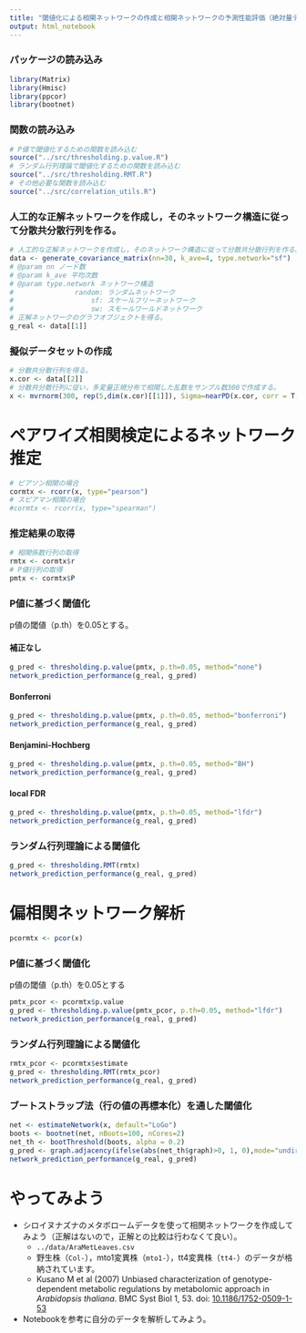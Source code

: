 ```yaml
---
title: "閾値化による相関ネットワークの作成と相関ネットワークの予測性能評価（絶対量データを用いる場合）"
output: html_notebook
---
```



### パッケージの読み込み
```r
library(Matrix)
library(Hmisc)
library(ppcor)
library(bootnet)
```

### 関数の読み込み
```r
# P値で閾値化するための関数を読み込む
source("../src/thresholding.p.value.R")
# ランダム行列理論で閾値化するための関数を読み込む
source("../src/thresholding.RMT.R")
# その他必要な関数を読み込む
source("../src/correlation_utils.R")
```

### 人工的な正解ネットワークを作成し，そのネットワーク構造に従って分散共分散行列を作る。
```r
# 人工的な正解ネットワークを作成し，そのネットワーク構造に従って分散共分散行列を作る。
data <- generate_covariance_matrix(nn=30, k_ave=4, type.network="sf")
# @param nn ノード数
# @param k_ave 平均次数
# @param type.network ネットワーク構造
#               random: ランダムネットワーク
#                   sf: スケールフリーネットワーク
#                   sw: スモールワールドネットワーク
# 正解ネットワークのグラフオブジェクトを得る。
g_real <- data[[1]]
```

### 擬似データセットの作成
```r
# 分散共分散行列を得る。
x.cor <- data[[2]] 
# 分散共分散行列に従い，多変量正規分布で相関した乱数をサンプル数300で作成する。
x <- mvrnorm(300, rep(5,dim(x.cor)[[1]]), Sigma=nearPD(x.cor, corr = T, keepDiag = T)$mat)
```

# ペアワイズ相関検定によるネットワーク推定
```r
# ピアソン相関の場合
cormtx <- rcorr(x, type="pearson")
# スピアマン相関の場合
#cormtx <- rcorr(x, type="spearman")
```

### 推定結果の取得
```r
# 相関係数行列の取得
rmtx <- cormtx$r
# P値行列の取得
pmtx <- cormtx$P
```


### P値に基づく閾値化
p値の閾値（p.th）を0.05とする。

#### 補正なし
```r
g_pred <- thresholding.p.value(pmtx, p.th=0.05, method="none")
network_prediction_performance(g_real, g_pred)
```

#### Bonferroni
```r
g_pred <- thresholding.p.value(pmtx, p.th=0.05, method="bonferroni")
network_prediction_performance(g_real, g_pred)
```

#### Benjamini-Hochberg
```r
g_pred <- thresholding.p.value(pmtx, p.th=0.05, method="BH")
network_prediction_performance(g_real, g_pred)
```


#### local FDR
```r
g_pred <- thresholding.p.value(pmtx, p.th=0.05, method="lfdr")
network_prediction_performance(g_real, g_pred)
```
### ランダム行列理論による閾値化
```r
g_pred <- thresholding.RMT(rmtx)
network_prediction_performance(g_real, g_pred)
```

# 偏相関ネットワーク解析
```r
pcormtx <- pcor(x)
```

### P値に基づく閾値化
p値の閾値（p.th）を0.05とする
```r
pmtx_pcor <- pcormtx$p.value
g_pred <- thresholding.p.value(pmtx_pcor, p.th=0.05, method="lfdr")
network_prediction_performance(g_real, g_pred)
```

### ランダム行列理論による閾値化
```r
rmtx_pcor <- pcormtx$estimate
g_pred <- thresholding.RMT(rmtx_pcor)
network_prediction_performance(g_real, g_pred)
```

### ブートストラップ法（行の値の再標本化）を通した閾値化
```r
net <- estimateNetwork(x, default="LoGo")
boots <- bootnet(net, nBoots=100, nCores=2)
net_th <- bootThreshold(boots, alpha = 0.2)
g_pred <- graph.adjacency(ifelse(abs(net_th$graph)>0, 1, 0),mode="undirected",weighted=NULL)
network_prediction_performance(g_real, g_pred)
```

# やってみよう
  + シロイヌナズナのメタボロームデータを使って相関ネットワークを作成してみよう（正解はないので，正解との比較は行わなくて良い）。
    + ``../data/AraMetLeaves.csv``
    + 野生株（``Col-``），mto1変異株（``mto1-``），tt4変異株（``tt4-``）のデータが格納されています。
    + Kusano M et al (2007) Unbiased characterization of genotype-dependent metabolic regulations by metabolomic approach in *Arabidopsis thaliana*. BMC Syst Biol 1, 53. doi: [10.1186/1752-0509-1-53](https://doi.org/10.1186/1752-0509-1-53)
  + Notebookを参考に自分のデータを解析してみよう。

